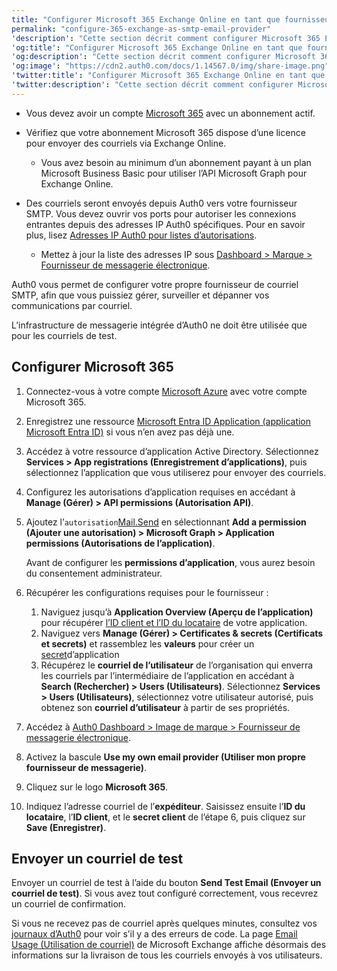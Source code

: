 ---
title: "Configurer Microsoft 365 Exchange Online en tant que fournisseur de courriel SMTP externe"
permalink: "configure-365-exchange-as-smtp-email-provider"
'description': "Cette section décrit comment configurer Microsoft 365 Exchange Online en tant que fournisseur de courriel SMTP avec Auth0."
'og:title': "Configurer Microsoft 365 Exchange Online en tant que fournisseur de courriel SMTP externe"
'og:description': "Cette section décrit comment configurer Microsoft 365 Exchange Online en tant que fournisseur de courriel SMTP avec Auth0."
'og:image': "https://cdn2.auth0.com/docs/1.14567.0/img/share-image.png"
'twitter:title': "Configurer Microsoft 365 Exchange Online en tant que fournisseur de courriel SMTP externe"
'twitter:description': "Cette section décrit comment configurer Microsoft 365 Exchange Online en tant que fournisseur de courriel SMTP avec Auth0."
---

<Card title="Avant de commencer">

* Vous devez avoir un compte [Microsoft 365](https://www.microsoft.com/en-us/microsoft-365) avec un abonnement actif.
* Vérifiez que votre abonnement Microsoft 365 dispose d’une licence pour envoyer des courriels via Exchange Online.

  + Vous avez besoin au minimum d’un abonnement payant à un plan Microsoft Business Basic pour utiliser l’API Microsoft Graph pour Exchange Online.
* Des courriels seront envoyés depuis Auth0 vers votre fournisseur SMTP. Vous devez ouvrir vos ports pour autoriser les connexions entrantes depuis des adresses IP Auth0 spécifiques. Pour en savoir plus, lisez [Adresses IP Auth0 pour listes d’autorisations](/docs/fr-ca/secure/security-guidance/data-security/allowlist).

  + Mettez à jour la liste des adresses IP sous [Dashboard > Marque > Fournisseur de messagerie électronique](https://manage.auth0.com/#/branding/email_provider).

</Card>

Auth0 vous permet de configurer votre propre fournisseur de courriel SMTP, afin que vous puissiez gérer, surveiller et dépanner vos communications par courriel.

<Warning>

L’infrastructure de messagerie intégrée d’Auth0 ne doit être utilisée que pour les courriels de test.

</Warning>

## Configurer Microsoft 365

1. Connectez-vous à votre compte [Microsoft Azure](https://azure.microsoft.com/) avec votre compte Microsoft 365.
2. Enregistrez une ressource [Microsoft Entra ID Application (application Microsoft Entra ID)](https://learn.microsoft.com/en-us/azure/healthcare-apis/register-application) si vous n’en avez pas déjà une.
3. Accédez à votre ressource d’application Active Directory. Sélectionnez **Services > App registrations (Enregistrement d’applications)**, puis sélectionnez l’application que vous utiliserez pour envoyer des courriels.
4. Configurez les autorisations d’application requises en accédant à **Manage (Gérer) > API permissions (Autorisation API)**.
5. Ajoutez l’`autorisation`[Mail.Send](https://learn.microsoft.com/en-us/azure/healthcare-apis/register-application#api-permissions) en sélectionnant **Add a permission (Ajouter une autorisation) > Microsoft Graph > Application permissions (Autorisations de l’application)**.

   <Callout icon="file-lines" color="#0EA5E9" iconType="regular">

   Avant de configurer les **permissions d’application**, vous aurez besoin du consentement administrateur.

   </Callout>

6. Récupérer les configurations requises pour le fournisseur :

   1. Naviguez jusqu’à **Application Overview (Aperçu de l’application)** pour récupérer [l’ID client et l’ID du locataire](https://learn.microsoft.com/en-us/azure/healthcare-apis/register-application#application-id-client-id) de votre application.
   2. Naviguez vers **Manage (Gérer) > Certificates & secrets (Certificats et secrets)** et rassemblez les **valeurs** pour créer un [secret](https://learn.microsoft.com/en-us/azure/healthcare-apis/register-application#certificates--secrets)d’application
   3. Récupérez le **courriel de l’utilisateur** de l’organisation qui enverra les courriels par l’intermédiaire de l’application en accédant à **Search (Rechercher) > Users (Utilisateurs)**. Sélectionnez **Services > Users (Utilisateurs)**, sélectionnez votre utilisateur autorisé, puis obtenez son **courriel d’utilisateur** à partir de ses propriétés.
7. Accédez à [Auth0 Dashboard > Image de marque > Fournisseur de messagerie électronique](https://manage.auth0.com/#/branding/email_provider).
8. Activez la bascule **Use my own email provider (Utiliser mon propre fournisseur de messagerie)**.
9. Cliquez sur le logo **Microsoft 365**.
10. Indiquez l’adresse courriel de l’**expéditeur**. Saisissez ensuite l’**ID du locataire**, l’**ID client**, et le **secret client** de l’étape 6, puis cliquez sur **Save (Enregistrer)**.

## Envoyer un courriel de test

Envoyer un courriel de test à l’aide du bouton **Send Test Email (Envoyer un courriel de test)**. Si vous avez tout configuré correctement, vous recevrez un courriel de confirmation.

Si vous ne recevez pas de courriel après quelques minutes, consultez vos [journaux d’Auth0](https://manage.auth0.com/#/logs) pour voir s’il y a des erreurs de code. La page [Email Usage (Utilisation de courriel)](https://admin.microsoft.com/#/reportsUsage/EmailActivity) de Microsoft Exchange affiche désormais des informations sur la livraison de tous les courriels envoyés à vos utilisateurs.